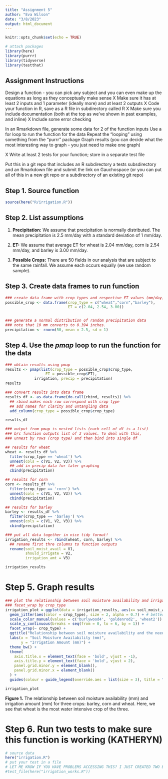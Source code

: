```yaml
---
title: "Assignment 5"
author: "Eva Wilson"
date: "3/8/2023"
output: html_document
---
```


```r
knitr::opts_chunk$set(echo = TRUE)

# attach packages 
library(here)
library(purrr)
library(tidyverse)
library(testthat)
```

## Assignment Instructions 

Design a function - you can pick any subject and you can even make up the equations as long as they conceptually make sense
  X Make sure it has at least 2 inputs and 1 parameter (ideally more) and at least 2 outputs
  X Code your function in R, save as a R file in subdirectory called R
  X Make sure you include documentation (both at the top as we’ve shown in past examples, and inline)
  X Include some error checking

In an Rmarkdown file, generate some data for 2 of the function inputs
  Use a for loop to run the function for the data
  Repeat the “looping” using something from the “purrr” package
  Graph results (you can decide what the most interesting way to graph - you just need to make one graph)

X Write at least 2 tests for your function; store in a separate test file

Put this in a git repo that includes an R subdirectory a tests subsdirectory and an Rmarkdown file and submit the link on Gauchospace (or you can put all of this in a new git repo or a subdirectory of an existing git repo)

## Step 1. Source function 
```r
source(here("R/irrigation.R"))
```

## Step 2. List assumptions 

1. **Precipitation:** We assume that precipitation is normally distributed. The mean precipitation is 2.5 mm/day with a standard deviation of 1 mm/day. 

2. **ET:** We assume that average ET for wheat is 2.04 mm/day, corn is 2.54 mm/day, and barley is 3.00 mm/day. 

3. **Possible Crops:** There are 50 fields in our analysis that are subject to the same rainfall. We assume each occurs equally (we use random sample).

## Step 3. Create data frames to run function
```r
### create data frame with crop types and respective ET values (mm/day)
possible_crop <- data.frame(crop_type = c("wheat","corn","barley"),
                            ET = c(2.04, 2.54, 3.00))


### generate a normal distribution of random precipitation data
### note that 10 mm converts to 0.394 inches.  
precipitation <- rnorm(50, mean = 2.5, sd = 1)
```

## Step 4. Use the *pmap* loop to run the function for the data 
```r
### obtain results using pmap
results <- pmap(list(crop_type = possible_crop$crop_type,
                  ET = possible_crop$ET),
             irrigation, precip = precipitation)
results

### convert results into data frame
results_df <- as.data.frame(do.call(rbind, results)) %>% 
  ## rbind makes each row correspond with crop type
  ## add names for clarity and untangling data
  add_column(crop_type = possible_crop$crop_type)

results_df

### output from pmap is nested lists (each cell of df is a list)
### b/c function outputs list of 3 values. To deal with this,
### unnest by rows (crop type) and then bind into single df

## results for wheat
wheat <- results_df %>% 
  filter(crop_type == 'wheat') %>% 
  unnest(cols = c(V1, V2, V3)) %>% 
  ## add in precip data for later graphing
  cbind(precipitation)

## results for corn
corn <- results_df %>% 
  filter(crop_type == 'corn') %>% 
  unnest(cols = c(V1, V2, V3)) %>% 
  cbind(precipitation)

## results for barley
barley <- results_df %>% 
  filter(crop_type == 'barley') %>% 
  unnest(cols = c(V1, V2, V3)) %>% 
  cbind(precipitation)

### put all data together in nice tidy format!
irrigation_results <- rbind(wheat, corn, barley) %>% 
  ## rename first thre columns to function outputs
  rename(soil_moist_avail = V1,
         should_irrigate = V2,
         irrigation_amt = V3)

irrigation_results
```

# Step 5. Graph results
```r
### plot the relationship between soil moisture availability and irrigation amt
### facet_wrap by crop_type 
irrigation_plot = ggplot(data = irrigation_results, aes(x= soil_moist_avail, y= irrigation_amt))+
  geom_jitter(aes(color = crop_type), size = 2, alpha = 0.7) + # better displays the points by spreading them out given our small dataset
  scale_color_manual(values = c('burlywood4', 'goldenrod2', 'wheat2')) +
  scale_y_continuous(breaks = seq(from = 0, to = 6, by = 1)) +
  facet_wrap(~ crop_type) +
  ggtitle("Relationship between soil moisture availability and the need for irrigation")+
  labs(x = "Soil Moisture Availability (mm)", 
       y = "Irrigation Amount (mm)") +
  theme_bw() +
  theme(
    axis.title.x = element_text(face = 'bold', vjust = -1),
    axis.title.y = element_text(face = 'bold', vjust = 2),
    panel.grid.minor.y = element_blank(),
    panel.grid.minor.x = element_blank()
  ) +
  guides(colour = guide_legend(override.aes = list(size = 3), title = "Crop:"))

irrigation_plot

```
**Figure 1.** The relationship between soil moisture availability (mm) and irrigation amount (mm) for three crops: barley, corn and wheat. Here, we see that wheat is the most water intensive crop of the three.

# Step 6. Run two tests to make sure this function is working (KATHERYN)
```r
# source data
here("irrigation.R")
# put your test in a file
# LET ME KNOW IF YOU HAVE PROBLEMS ACCESSING THIS? I JUST CREATED TWO BASIC FUNCTION TESTS USING EXPECT_EQUAL
#test_file(here("irrigation_works.R"))
```

